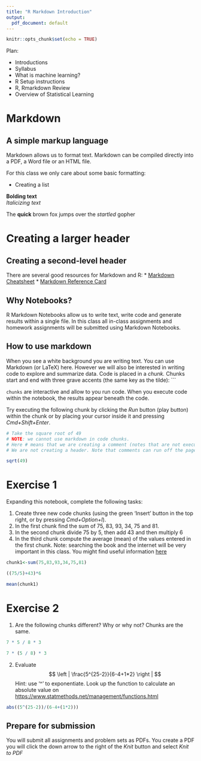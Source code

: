 ```yaml
---
title: "R Markdown Introduction"
output:
  pdf_document: default
---
```


```r
knitr::opts_chunk$set(echo = TRUE)
```

Plan:

* Introductions
* Syllabus
* What is machine learning?
* R Setup instructions
* R, Rmarkdown Review
* Overview of Statistical Learning

# Markdown
## A simple markup language

Markdown allows us to format text.  Markdown can be compiled directly into a PDF, a Word file or an HTML file.  

For this class we only care about some basic formatting:

* Creating a list

**Bolding text**  
_Italicizing text_ 

The **quick** brown fox jumps over the _startled_ gopher

# Creating a larger header
## Creating a second-level header

There are several good resources for Markdown and R:
* [Markdown Cheatsheet](https://www.rstudio.com/wp-content/uploads/2016/03/rmarkdown-cheatsheet-2.0.pdf)
* [Markdown Reference Card](https://www.rstudio.com/wp-content/uploads/2015/03/rmarkdown-reference.pdf)

## Why Notebooks?

R Markdown Notebooks allow us to write text, write code and generate results within a single file.  In this class all in-class assignments and homework assignments will be submitted using Markdown Notebooks.  

## How to use markdown

When you see a white background you are writing text.  You can use Markdown (or LaTeX) here.  However we will also be interested in writing code to explore and summarize data.  Code is placed in a *chunk.*  Chunks start and end with three grave accents (the same key as the tilde): ```  

`chunks` are interactive and allow to you run code. When you execute code within the notebook, the results appear beneath the code. 

Try executing the following chunk by clicking the *Run* button (play button) within the chunk or by placing your cursor inside it and pressing *Cmd+Shift+Enter*. 

```r
# Take the square root of 49
# NOTE: we cannot use markdown in code chunks.
# Here # means that we are creating a comment (notes that are not executable code).
# We are not creating a header. Note that comments can run off the page if too longggggggggggggggggggggggggggg

sqrt(49)
```

# Exercise 1

Expanding this notebook, complete the following tasks:

1) Create three new code chunks (using the green 'Insert' button in the top right, or by pressing *Cmd+Option+I*).
2) In the first chunk find the sum of 75, 83, 93, 34, 75 and 81.  
3) In the second chunk divide 75 by 5, then add 43 and then multiply 6
4) In the third chunk compute the average (mean) of the values entered in the first chunk. Note: searching the book and the internet will be very important in this class.  You might find useful information [here](http://www.cyclismo.org/tutorial/R/basicOps.html)
```r
chunk1<-sum(75,83,93,34,75,81)
```
```r
((75/5)+43)*6
```
```r
mean(chunk1)
```

# Exercise 2

1) Are the following chunks different?  Why or why not?
Chunks are the same. 

```r
7 * 5 / 8 * 3
```

```r
7 * (5 / 8) * 3
```

2) Evaluate $$ \left | \frac{5^{25-2}}{6-4+1*2} \right | $$ Hint: use '^' to exponentiate. Look up the function to calculate an absolute value on [https://www.statmethods.net/management/functions.html](https://www.statmethods.net/management/functions.html)

```r
abs((5^(25-2))/(6-4+(1*2)))
```

## Prepare for submission

You will submit all assignments and problem sets as PDFs.  You create a PDF you will click the down arrow to the right of the *Knit* button and select *Knit to PDF*